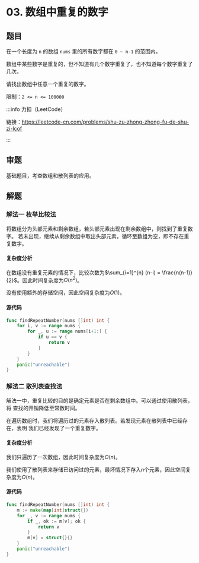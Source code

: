 
# 03. 数组中重复的数字

## 题目

在一个长度为 `n` 的数组 `nums` 里的所有数字都在 `0 ~ n-1` 的范围内。

数组中某些数字是重复的，但不知道有几个数字重复了，也不知道每个数字重复了几次。

请找出数组中任意一个重复的数字。

限制：`2 <= n <= 100000`

:::info 力扣（LeetCode）

链接：https://leetcode-cn.com/problems/shu-zu-zhong-zhong-fu-de-shu-zi-lcof

:::

## 审题

基础题目，考查数组和散列表的应用。

## 解题

### 解法一 枚举比较法

将数组分为头部元素和剩余数组，若头部元素出现在剩余数组中，则找到了重复数字。
若未出现，继续从剩余数组中取出头部元素，循环至数组为空，即不存在重复数字。

#### 复杂度分析

在数组没有重复元素的情况下，比较次数为$\sum_{i=1}^{n} (n-i) = \frac{n(n-1)}{2}$。因此时间复杂度为$O(n^2)$。

没有使用额外的存储空间，因此空间复杂度为$O(1)$。


#### 源代码

<Tabs>
  <TabItem value="go" label="Go" default>

```go
func findRepeatNumber(nums []int) int {
    for i, v := range nums {
        for _, u := range nums[i+1:] {
            if u == v {
                return v
            }
        }
    }
    panic("unreachable")
}
```

  </TabItem>
</Tabs>

### 解法二 散列表查找法

解法一中，重复比较的目的是确定元素是否在剩余数组中。可以通过使用散列表，将
查找的开销降低至常数时间。

在遍历数组时，我们将遍历过的元素存入散列表。若发现元素在散列表中已经存在，表明
我们已经发现了一个重复数字。


#### 复杂度分析

我们只遍历了一次数组，因此时间复杂度为$O(n)$。

我们使用了散列表来存储已访问过的元素，最坏情况下存入$n$个元素，因此空间复杂度为$O(n)$。

#### 源代码

<Tabs>
  <TabItem value="go" label="Go" default>

```go
func findRepeatNumber(nums []int) int {
    m := make(map[int]struct{})
    for _, v := range nums {
        if _, ok := m[v]; ok {
            return v
        }
        m[v] = struct{}{}
    }
    panic("unreachable")
}
```

  </TabItem>
</Tabs>
